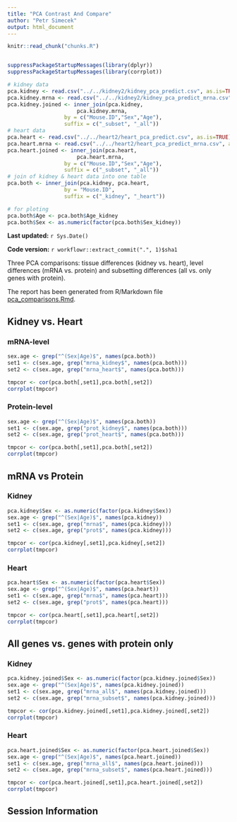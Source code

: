 ```yaml
---
title: "PCA Contrast And Compare"
author: "Petr Simecek"
output: html_document
---
```


```r
knitr::read_chunk("chunks.R")
```

```r
```

```r
suppressPackageStartupMessages(library(dplyr))
suppressPackageStartupMessages(library(corrplot))

# kidney data
pca.kidney <- read.csv("../../kidney2/kidney_pca_predict.csv", as.is=TRUE)
pca.kidney.mrna <- read.csv("../../kidney2/kidney_pca_predict_mrna.csv", as.is=TRUE)
pca.kidney.joined <- inner_join(pca.kidney,
                      pca.kidney.mrna, 
                  by = c("Mouse.ID","Sex","Age"),
                  suffix = c("_subset", "_all"))
# heart data
pca.heart <- read.csv("../../heart2/heart_pca_predict.csv", as.is=TRUE)
pca.heart.mrna <- read.csv("../../heart2/heart_pca_predict_mrna.csv", as.is=TRUE)
pca.heart.joined <- inner_join(pca.heart,
                      pca.heart.mrna, 
                  by = c("Mouse.ID","Sex","Age"),
                  suffix = c("_subset", "_all"))
# join of kidney & heart data into one table
pca.both <- inner_join(pca.kidney, pca.heart, 
                  by = "Mouse.ID",
                  suffix = c("_kidney", "_heart"))

# for ploting
pca.both$Age <- pca.both$Age_kidney
pca.both$Sex <- as.numeric(factor(pca.both$Sex_kidney))
```

**Last updated:** `r Sys.Date()`

**Code version:** `r workflowr::extract_commit(".", 1)$sha1`

Three PCA comparisons: tissue differences (kidney vs. heart), level differences (mRNA vs. protein) and subsetting differences (all vs. only genes with protein).

The report has been generated from R/Markdown file [pca_comparisons.Rmd](https://github.com/simecek/TheAgingProteome/blob/master/analysis/pca_comparisons.Rmd).

## Kidney vs. Heart

### mRNA-level

```r
sex.age <- grep("^(Sex|Age)$", names(pca.both))
set1 <- c(sex.age, grep("mrna_kidney$", names(pca.both)))
set2 <- c(sex.age, grep("mrna_heart$", names(pca.both)))

tmpcor <- cor(pca.both[,set1],pca.both[,set2])
corrplot(tmpcor)
```

### Protein-level

```r
sex.age <- grep("^(Sex|Age)$", names(pca.both))
set1 <- c(sex.age, grep("prot_kidney$", names(pca.both)))
set2 <- c(sex.age, grep("prot_heart$", names(pca.both)))

tmpcor <- cor(pca.both[,set1],pca.both[,set2])
corrplot(tmpcor)
```

## mRNA vs Protein

### Kidney

```r
pca.kidney$Sex <- as.numeric(factor(pca.kidney$Sex))
sex.age <- grep("^(Sex|Age)$", names(pca.kidney))
set1 <- c(sex.age, grep("mrna$", names(pca.kidney)))
set2 <- c(sex.age, grep("prot$", names(pca.kidney)))

tmpcor <- cor(pca.kidney[,set1],pca.kidney[,set2])
corrplot(tmpcor)
```

### Heart

```r
pca.heart$Sex <- as.numeric(factor(pca.heart$Sex))
sex.age <- grep("^(Sex|Age)$", names(pca.heart))
set1 <- c(sex.age, grep("mrna$", names(pca.heart)))
set2 <- c(sex.age, grep("prot$", names(pca.heart)))

tmpcor <- cor(pca.heart[,set1],pca.heart[,set2])
corrplot(tmpcor)
```

## All genes vs. genes with protein only

### Kidney

```r
pca.kidney.joined$Sex <- as.numeric(factor(pca.kidney.joined$Sex))
sex.age <- grep("^(Sex|Age)$", names(pca.kidney.joined))
set1 <- c(sex.age, grep("mrna_all$", names(pca.kidney.joined)))
set2 <- c(sex.age, grep("mrna_subset$", names(pca.kidney.joined)))

tmpcor <- cor(pca.kidney.joined[,set1],pca.kidney.joined[,set2])
corrplot(tmpcor)
```

### Heart

```r
pca.heart.joined$Sex <- as.numeric(factor(pca.heart.joined$Sex))
sex.age <- grep("^(Sex|Age)$", names(pca.heart.joined))
set1 <- c(sex.age, grep("mrna_all$", names(pca.heart.joined)))
set2 <- c(sex.age, grep("mrna_subset$", names(pca.heart.joined)))

tmpcor <- cor(pca.heart.joined[,set1],pca.heart.joined[,set2])
corrplot(tmpcor)
```


## Session Information

```r
```
